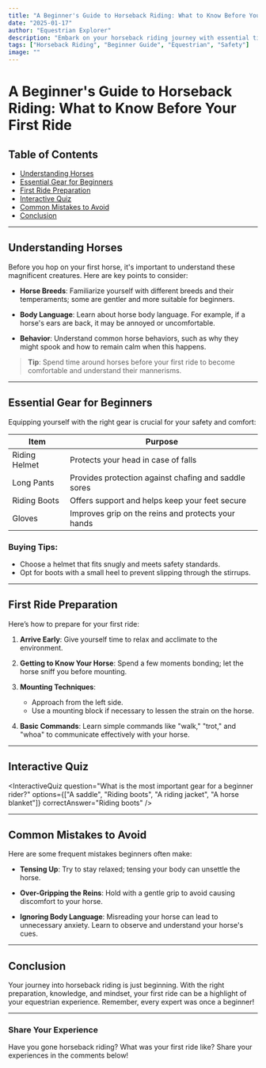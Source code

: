 ```yaml
---
title: "A Beginner's Guide to Horseback Riding: What to Know Before Your First Ride"
date: "2025-01-17"
author: "Equestrian Explorer"
description: "Embark on your horseback riding journey with essential tips and knowledge for beginners to ensure a safe and enjoyable first ride."
tags: ["Horseback Riding", "Beginner Guide", "Equestrian", "Safety"]
image: ""
---
```


# A Beginner's Guide to Horseback Riding: What to Know Before Your First Ride

## Table of Contents

- [Understanding Horses](#understanding-horses)
- [Essential Gear for Beginners](#essential-gear-for-beginners)
- [First Ride Preparation](#first-ride-preparation)
- [Interactive Quiz](#interactive-quiz)
- [Common Mistakes to Avoid](#common-mistakes-to-avoid)
- [Conclusion](#conclusion)

---

## Understanding Horses

Before you hop on your first horse, it's important to understand these magnificent creatures. Here are key points to consider:

- **Horse Breeds**: Familiarize yourself with different breeds and their temperaments; some are gentler and more suitable for beginners.
- **Body Language**: Learn about horse body language. For example, if a horse's ears are back, it may be annoyed or uncomfortable.

- **Behavior**: Understand common horse behaviors, such as why they might spook and how to remain calm when this happens.

> **Tip**: Spend time around horses before your first ride to become comfortable and understand their mannerisms.

---

## Essential Gear for Beginners

Equipping yourself with the right gear is crucial for your safety and comfort:

| **Item**      | **Purpose**                                          |
| ------------- | ---------------------------------------------------- |
| Riding Helmet | Protects your head in case of falls                  |
| Long Pants    | Provides protection against chafing and saddle sores |
| Riding Boots  | Offers support and helps keep your feet secure       |
| Gloves        | Improves grip on the reins and protects your hands   |

### Buying Tips:

- Choose a helmet that fits snugly and meets safety standards.
- Opt for boots with a small heel to prevent slipping through the stirrups.

---

## First Ride Preparation

Here’s how to prepare for your first ride:

1. **Arrive Early**: Give yourself time to relax and acclimate to the environment.

2. **Getting to Know Your Horse**: Spend a few moments bonding; let the horse sniff you before mounting.

3. **Mounting Techniques**:

   - Approach from the left side.
   - Use a mounting block if necessary to lessen the strain on the horse.

4. **Basic Commands**: Learn simple commands like "walk," "trot," and "whoa" to communicate effectively with your horse.

---

## Interactive Quiz

<InteractiveQuiz
  question="What is the most important gear for a beginner rider?"
  options={["A saddle", "Riding boots", "A riding jacket", "A horse blanket"]}
  correctAnswer="Riding boots"
/>

---

## Common Mistakes to Avoid

Here are some frequent mistakes beginners often make:

- **Tensing Up**: Try to stay relaxed; tensing your body can unsettle the horse.
- **Over-Gripping the Reins**: Hold with a gentle grip to avoid causing discomfort to your horse.

- **Ignoring Body Language**: Misreading your horse can lead to unnecessary anxiety. Learn to observe and understand your horse's cues.

---

## Conclusion

Your journey into horseback riding is just beginning. With the right preparation, knowledge, and mindset, your first ride can be a highlight of your equestrian experience. Remember, every expert was once a beginner!

---

### Share Your Experience

Have you gone horseback riding? What was your first ride like? Share your experiences in the comments below!
